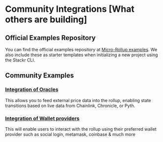 # Community Integrations [What others are building]

## Official Examples Repository

You can find the official examples repository at [Micro-Rollup examples](https://github.com/stackrlabs/micro-rollup-examples). We also include these as starter templates when initializing a new project using the Stackr CLI.

## Community Examples

### [Integration of Oracles](https://github.com/Dhruv-2003/Oracles-mru-integration?tab=readme-ov-file)

This allows you to feed external price data into the rollup, enabling state transitions based on live data from Chainlink, Chronicle, or Pyth.

### [Integration of Wallet providers](https://github.com/Dhruv-2003/Walletprovider-mru-example?tab=readme-ov-file)

This will enable users to interact with the rollup using their preferred wallet provider such as social login, metamask, coinbase & much more
